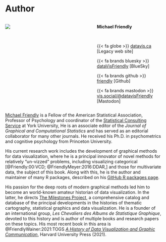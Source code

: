 # Author {#author .unnumbered}

::: {.content-visible when-format="html"}

::: columns

::: {.column width=50%}

![](images/MF-gray.jpg){fig-align="center" fig-alt="Photo of the author"}

:::
  
::: {.column width=5%}

:::
  
::: {.column width=45%}

**Michael Friendly**
  
<br>
  
{{< fa globe >}} [datavis.ca](https://datavis.ca) [Legacy web site]

{{< fa brands bluesky >}} [dataVisFriendly](https://bsky.app/profile/dataVisFriendly.bsky.social) [BlueSky]

{{< fa brands github >}} [friendly](https://github.com/friendly) [Github]

{{< fa brands mastodon >}} [vis.social/\@datavisFriendly](https://vis.social/@datavisFriendly) [Mastodon]


:::
  
:::

:::
  
[Michael Friendly](https://datavis.ca) is a 
Fellow of the American Statistical Association, Professor of Psychology and coordinator of the 
[Statistical Consulting Service](https://www.yorku.ca/research/scs/) at York University, He is an associate editor of the _Journal of Graphical and Computational Statistics_ and has served as an editorial collaborator for many other journals.
He received his Ph.D. in psychometrics and cognitive psychology from Princeton University. 

His current research work includes the development of graphical methods for data visualization, where he is a principal innovator of novel methods for
relatively "un-vizzed" problems, including visualizing categorical [@Friendly:00:VCD; @FriendlyMeyer:2016:DDAR,]
and those for multivariate data, the subject of this book. Along with this, he is the author and maintainer of many R packages,
described on his [GitHub R packages page](https://github.com/friendly/friendly/blob/main/packages.md).

His passion for the deep roots of modern graphical methods led him to become an world-known amateur historian of data visualization. 
In the latter, he directs [The Milestones Project](http://www.datavis.ca/milestones/), a comprehensive catalog and database of the principal developments in the histories of thematic cartography, statistical graphics and data visualization. 
He is a founder of an international group, _Les Chevaliers des Albums de Statistique Graphique_, devoted to this history and
is author of multiple books and research papers on these topics. His most recent book in this area is @FriendlyWainer:2021:TOGS [_A History of Data Visualization and Graphic Communication_](https://www.hup.harvard.edu/books/9780674975231), Harvard University Press (2021).



<!--
data visualization specialist and enthusiast, with an academic background 
  in mathematics and statistics. She holds a PhD in Statistics and Operational Research, which focused on analysing and visualising 
  transport demand. She is particularly interested in how we use data visualization to communicate complex, 
  quantitative information in an accessible way, as well as the intersection of visualization and art. 
  She has experience of teaching at both undergraduate and postgraduate level, in courses covering fundamentals of data science, 
  statistical methods, and programming. Nicola has also previously worked in data science consultancy, and 
  delivered training courses covering topics including advanced data visualization with R, statistical modelling, and 
  reproducible reporting. She is the author and maintainer of several R packages, including multiple **`ggplot2`** extension packages. Nicola is a regular speaker at R and data science meetups, has been the chapter organizer of R-Ladies Lancaster, and part of the R-Ladies Global Team. She is co-author of the Royal Statistical Society's [*Best Practices for Data Visualisation Guide*](https://royal-statistical-society.github.io/datavisguide/), and is an active member of the Royal Statistical Society. Several of her data visualizations have been long-listed at the Information is Beautiful Awards.
-->

\newpage

\pagenumbering{arabic}
